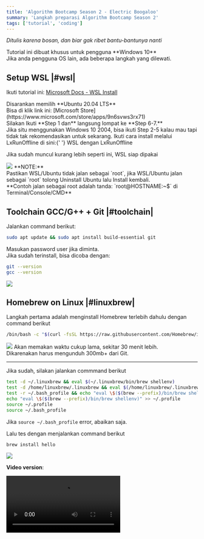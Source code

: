 ```yaml
---
title: 'Algorithm Bootcamp Season 2 - Electric Boogaloo'
summary: 'Langkah preparasi Algorithm Bootcamp Season 2'
tags: ['tutorial', 'coding']
---
```


<div className="text-center">
  <p>
    <i>Ditulis karena bosan, dan biar gak ribet bantu-bantunya nanti</i>
  </p>
</div>

<Admonition type="warning" title="Bagi pengguna OS lain">
  Tutorial ini dibuat khusus untuk pengguna **Windows 10**
  <br />
  Jika anda pengguna OS lain, ada beberapa langkah yang dilewati.
</Admonition>

## Setup WSL |#wsl|

Ikuti tutorial ini: [Microsoft Docs - WSL Install](https://docs.microsoft.com/en-us/windows/wsl/install-win10)

<Admonition type="warning" title="Versi distro">
  Disarankan memilih **Ubuntu 20.04 LTS**
  <br />
  Bisa di klik link ini: [Microsoft Store](https://www.microsoft.com/store/apps/9n6svws3rx71)
  <br />
  Silakan Ikuti **Step 1 dan** langsung lompat ke **Step 6-7.**
  <br />
  Jika situ menggunakan Windows 10 2004, bisa ikuti Step 2-5 kalau mau tapi tidak tak rekomendasikan
  untuk sekarang.
</Admonition>

<Admonition type="info" title="Jika tidak bisa install via MS Store">
  Ikuti cara install melalui LxRunOffline di sini:{' '}
  <Link href="/posts/lxrunoffline" locale="id">
    WSL dengan LxRunOffline
  </Link>
</Admonition>

Jika sudah muncul kurang lebih seperti ini, WSL siap dipakai

<Image src="/static/images/bootcamps2/wsl_ready.png" caption="WSL Ready" />

<Admonition type="danger" title="Jika User adalah `root`">
  **NOTE:**
  <br />
  Pastikan WSL/Ubuntu tidak jalan sebagai `root`, jika WSL/Ubuntu jalan sebagai `root` tolong
  Uninstall Ubuntu lalu Install kembali.
  <br />
  **Contoh jalan sebagai root adalah tanda: `root@HOSTNAME:~$` di Terminal/Console/CMD**
</Admonition>

## Toolchain GCC/G++ + Git |#toolchain|

Jalankan command berikut:

```bash
sudo apt update && sudo apt install build-essential git
```

Masukan password user jika diminta.<br />
Jika sudah terinstall, bisa dicoba dengan:

```bash
git --version
gcc --version
```

<Image src="/static/images/bootcamps2/wsl_gccgit_test.png" caption="GCC/Git Test Command" />

## Homebrew on Linux |#linuxbrew|

Langkah pertama adalah menginstall Homebrew terlebih dahulu dengan command berikut

```bash
/bin/bash -c "$(curl -fsSL https://raw.githubusercontent.com/Homebrew/install/master/install.sh)"
```

<Image src="/static/images/bootcamps2/brew_start.png" caption="Install Homebrew" />

<Admonition type="info" title="Waktu Instalasi">
  Akan memakan waktu cukup lama, sekitar 30 menit lebih.
  <br />
  Dikarenakan harus mengunduh 300mb+ dari Git.
</Admonition>

---

Jika sudah, silakan jalankan commmand berikut

```bash
test -d ~/.linuxbrew && eval $(~/.linuxbrew/bin/brew shellenv)
test -d /home/linuxbrew/.linuxbrew && eval $(/home/linuxbrew/.linuxbrew/bin/brew shellenv)
test -r ~/.bash_profile && echo "eval \$($(brew --prefix)/bin/brew shellenv)" >> ~/.bash_profile
echo "eval \$($(brew --prefix)/bin/brew shellenv)" >> ~/.profile
source ~/.profile
source ~/.bash_profile
```

Jika `source ~/.bash_profile` error, abaikan saja.

Lalu tes dengan menjalankan command berikut

```bash
brew install hello
```

<Image src="/static/images/bootcamps2/brew_hello.png" caption="Tes Homebrew" />

**Video version**:

<Video src="https://p.ihateani.me/cerxeavc.mp4" />

## VSCode ❤️ WSL |#vscode-wsl|

Saatnya integrasi VSCode dengan WSL! Silakan install [VSCode](https://code.visualstudio.com/) jika belum.

Buka VSCode dan klik Extension di bagian kiri. (<KBDS>CTRL+SHIFT+X</KBDS>)

Lalu cari `Remote - WSL` dan klik Install.

<Image src="https://p.ihateani.me/cdsquggy.png" caption="Remote - WSL" />

Restart VSCode dan sekarang harusnya ada `Remote Explorer` dibagian Kiri.<br />
Ubah `Containers` ke `WSL Targets` jika belum, lalu klik kanan salah satu distro WSL
dan klik `Connect to WSL`

Seharusnya akan muncul Window baru dan dipojok kiri bawah terdapat tulisan `WSL: NamaDistro`

<Image src="https://p.ihateani.me/pbjxgnzu.gif" caption="Remote - WSL (GIF)" />

VSCode telah sukses terkoneksi dengan WSL. 🎉

### VSCode ❤️ WSL - Extensions |#vscode-extensions|

VSCode jika berpindah Remote akan menggunakan Extensions yang sudah terinstall masing-masing.<br />
Beberapa extension bersifat global, beberapa tidak.

Berikut adalah Extensions yang disarankan.

<Admonition type="warning" title="Note">
  Mohon install ketika VSCode sudah terhubung dengan WSL.
</Admonition>

#### 1. Code Runner |#vscode-ext-crun|

Berguna untuk menjalankan code lebih simpel.

Link instalasi: [formulahendry.code-runner](https://marketplace.visualstudio.com/items?itemName=formulahendry.code-runner)

Lalu buka Settings untuk mengubah salah satu settings untuk `Code Runner`<br />
Gunanya agar bisa memberikan input ketika run code. (REPL support)<br />
Settings terletak di: `File -> Preferences -> Settings`

Pilih `Remote [WSL: NamaDistro]` lalu ketik `code-runner.runInTerminal` di kolom pencarian, setelah itu centang `Code-runner: Run In Terminal`

Sekarang tinggal klik tombol `▶️` di pojok kanan atas atau shortcutnya `CTRL+ALT+N`

<Admonition type="warning" title="Jika gagal">
Pastikan sudah terinstall G++/GCC Toolchain dan sudah terconnect dengan WSL.<br />
Jika masih tidak bisa, bisa menjalankan codenya secara manual dengan cara<br />

```bash
g++ ./namaFile.cpp -o ./namaFile && ./namaFile
```

</Admonition>

<Image src="https://p.ihateani.me/kpjhhkkm.gif" caption="Code Runner in Terminal Options" />

#### 2. C/C++ |#vscode-ext-ccpp|

Sebagai helper utama C/C++

Link Instalasi: [ms-vscode.cpptools](https://marketplace.visualstudio.com/items?itemName=ms-vscode.cpptools)

<Image src="https://p.ihateani.me/xmhvdbyu.png" caption="Extension 02" />

#### 3. Visual Studio IntelliCode |#vscode-ext-vscintellicode|

Sebagai code completion untuk berbagai macam bahasa.

Link Instalasi: [VisualStudioExptTeam.vscodeintellicode](https://marketplace.visualstudio.com/items?itemName=VisualStudioExptTeam.vscodeintellicode)

<Image src="https://p.ihateani.me/kqolciuc.png" caption="Extension 03" />

#### 4. Prettier - Code formatter |#vscode-ext-prettier|

Sebagai code formatter biar lebih rapih.

Link Instalasi: [esbenp.prettier-vscode](https://marketplace.visualstudio.com/items?itemName=esbenp.prettier-vscode)

<Image src="https://p.ihateani.me/mlashzri.png" caption="Extension 04" />

#### 5. Bracket Pair Colorizer |#vscode-ext-brackerpair|

Mempermudah membedakan code didalam bracket.

Link Instalasi: [CoenraadS.bracket-pair-colorizer](https://marketplace.visualstudio.com/items?itemName=CoenraadS.bracket-pair-colorizer)

<Image src="https://p.ihateani.me/nhwysqem.png" caption="Extension 05" />

#### 6. Polacode |#vscode-ext-polacode|

Membuat screenshot code yang dibuat. (Dokumentasi)

Link Instalasi: [pnp.polacode](https://marketplace.visualstudio.com/items?itemName=pnp.polacode)

<Image src="https://p.ihateani.me/bykdqhqx.png" caption="Extension 06" />

#### 7. GitLens — Git supercharged |#vscode-ext-gitlens|

Extension terbaik untuk Integrasi Git(Hub/Lab).

Link Instalasi: [eamodio.gitlens](https://marketplace.visualstudio.com/items?itemName=eamodio.gitlens)

<Image src="https://p.ihateani.me/pasjvpfa.png" caption="Extension 07" />

#### 8. vscode-icons |#vscode-ext-vsicons|

Menambahkan Icon untuk extension File dengan tema yang ada.

Link Instalasi: [vscode-icons-team.vscode-icons](https://marketplace.visualstudio.com/items?itemName=vscode-icons-team.vscode-icons)

<Image src="https://p.ihateani.me/uuynlpsb.png" caption="Extension 08" />

## Run code di WSL+VSCode |#vscode-coderun|

Pastikan [VSCode telah terhubung dengan WSL](#vscode-wsl)<br />
Dan pastikan telah menginstall [extension Code Runner](#vscode-ext-crun).

Biar mempermudah, bisa membuat folder baru di bagian direktori Home WSL `(~/)`.

Cara membuat folder baru adalah:

```bash
mkdir namaFolder
```

Jalankan code tersebut di WSL.

<Image src="https://p.ihateani.me/mtqorces.gif" caption="Membuat folder baru" />

Di VSCode, connect ke WSL dan pilih `Open Folder`, lalu silakan buat file baru di folder tersebut. (misalkan `helloworld.cpp`)

```cpp:hello.c
#include <stdio.h>

int main() {
	puts("Hello world!");
	return 0;
}
```

Save filenya, dan klik tombol Play di pojok kanan atas (Akan ada jika sudah menginstall [extension Code Runner](#vscode-ext-crun)).<br />
Jika codenya sukses di run, selamat WSL dan VSCode sudah benar-benar siap dipakai!

<Admonition type="info" title="Note">
  Disarankan menaruh code yang ingin di run di folder WSL.
  <br />
  Dikarenkan WSL tidak support `cd` (change directory) ke folder windows.
</Admonition>

<Image src="https://p.ihateani.me/qpkhfswk.gif" caption="Run Code @ WSL" />

## Git Integrations |#vscode-git|

_Git is hard..._

### Preparasi |#vscode-git-preface|

Mari buat akun baru di GitHub jika belum: [Sign Up](https://github.com/join).

Jika sudah, mari buat Repository baru di GitHub!

Buka halaman utama [GitHub](https://github.com) dan klik tanda `+` di pojok kanan atas, lalu klik `New Repository`<br />
Isi `Repository Name` bebas mau kayak gimana, isi `Description` jika mau.<br />
Disarankan memilih `Public` untuk visibility.

Setelah itu klik `Create repository`, repo baru telah siap!

**Video tutorial:**

<Video src="https://p.ihateani.me/uzomrkrx.mp4" />

#### Konfigurasi Git |#git-config|

Sebelum memulai project, buka WSL terlebih dahulu.<br />
Kita harus atur config untuk email dan user, caranya:

```bash
git config --global user.name "USERNAME GITHUB"
git config --global user.email "email@provider.tld"
```

Jalankan kedua command tersebut di WSL.

<Admonition type="info" title="Note">
  Gunakan username github dan email yang dipake di github.
</Admonition>

<Image src="https://p.ihateani.me/asqjkyxf.gif" caption="Config git" />

Saatnya memulai project!, jika sudah ada folder bisa langsung ke [Sudah ada Folder](#vscode-git-fd-exists)<br />
Jika belum silakan ke [Tidak ada Folder](#vscode-git-clone)

<Admonition type="warning" title="Saran!">
  **Disarankan jangan membuat folder terlebih dahulu untuk mempermudah**
</Admonition>

### Git Integrations - Remote Add |#vscode-git-fd-exists|

Jika folder yang dibuat ada di Windows, silakan ke [Tidak ada Folder](#vscode-git-clone).<br />
Folder harus berada di direktori WSL. (ex: `/home/USERNAME/bootcamp-s2/`)

Pertama, connect ke WSL terlebih dahulu.<br />
Lalu, pilih `Open Folder` dan buka folder yang dipakai (ex: `/home/USERNAME/bootcamp-s2/`)

Pilih `Source Control` di sidebar kiri atau pencet <KBDS>CTRL+SHIFT+G</KBDS>.<br />
Klik `Initialize Repository`<br />
Klik `…` -> `Remote` -> `Add Remote`.

Di sini bisa kita provide clone URL HTTPS atau `Add remote from GitHub`, disarankan pilih `Add remote from GitHub`.

Jika belum pernah terhubung dengan GitHub akan muncul pop-up message, klik `Allow`.

VSCode lalu akan berusaha menghubungkan VSCode dengan GitHub, silakan ikuti petunjuk di browser (Continue -> Authorize github -> Masukan password -> Open in Visual Studio Code)<br />
Di VSCode lalu klik `Open` untuk menyelesaikan proses OAuth. Silakan tunggu sebentar selagi repository sedang di load.

Lalu pilih repository yang sudah dibuat sebelumnya, masukan `origin` sebagai `Remote Name`.

GitHub telah sukses terhubung dengan project VSCode.

**Note** Jika repo tersebut sudah ada Isinya, silakan ikuti langkah [Remote Add (Checkout)](#vscode-git-fd-checkout)

**Instruksi dalam bentuk Video**:

<Video src="https://p.ihateani.me/wdlxsjjq.mp4" />

#### Git Integrations - Remote Add (Checkout) |#vscode-git-fd-checkout|

Jika Repository yang ditambah ada isinya, silakan ikuti langka ini, jika tidak bisa loncat ke [Git - Commit/Push/Pull](#git-hell)

Setelah menambahkan remote di langkah atas, buka `Source Control`<br />
Klik `…` -> `Pull, Push` -> `Fetch`.

VSCode akan mengambil seluruh informasi dari GitHub dan menyimpannya di local disk kita.

Selanjutnya klik `…` -> `Checkout to`.

Akan muncul beberapa pilihan, silakan pilih `origin/master`.<br />
Folder akan terisi dengan file yang ada di GitHub.

**Instruksi dalam bentuk Video**:

<Video src="https://p.ihateani.me/qitwmtob.mp4" />

### Git Integrations - Remote Clone |#vscode-git-clone|

Pertama, connect ke WSL terlebih dahulu.<br />
Lalu, pilih `Clone Repository`.

Copy link clone repository, format URL repository git adalah:

```
https://github.com/USERNAME/REPONAME.git
```

Contohnya: `https://github.com/noaione/code-bootcamp-s2.git`

<Admonition type="info" title="Note">
  Jika repository itu bersifat Private, tambahkan Username dan Password akun ke URL repository.
  <br />
  Formatnya jadi: `https://USERNAME:PASSWORD@github.com/USERNAME/REPONAME.git`
</Admonition>

Jika repo tidak ada apa-apa dan ada teks `Quick setup`, copy link yang disediakan.<br />
Jika repo sudah ada isi klik tombol `Clone or Download` yang berwarna hijau dan klik tombol copy di kolom `Clone with HTTPS`.

Kembali ke VSCode, masukan url tersebut dan enter.<br />
Pilih kemana folder akan di clone (saran: `/home/USERNAME`) lalu klik `OK`.

Silakan tunggu, dan jika ada notifikasi `Would you like to open cloned repository?`<br />
klik `Open`.

GitHub telah sukses terhubung dengan project VSCode.

**Instruksi dalam bentuk Video**:

<Video src="https://p.ihateani.me/zxoleuzs.mp4" />

## Git - Commit/Push/Pull |#git-hell|

Dibagian ini, kita akan sedikit belajar tentang Commit, Push, dan Pull serta mengatasi File Conflict.

Sebelum kita mulai commit-commit ke repo, disarankan kita setup file `.gitignore`, file ini berguna agar tidak ada "sampah" yang ikutan ke commit/push ke remote repository.

### .gitignore File |#git-ignore|

Silakan buka website ini: [gitignore.io](https://www.toptal.com/developers/gitignore)

Di kolom pencarian, ketik `C` lalu `C++` lalu `Code`.<br />
Ketiga itu akan generate file .gitignore untuk bahasa C, C++ serta IDE VSCode.

Lalu klik Create.

Copy hasilnya, lalu buat file `.gitignore` dan paste lalu save.

**Instruksi dalam bentuk Video**:

<Video src="https://p.ihateani.me/jwecruts.mp4" />

### Commit Changes |#git-commit|

Sebelum kita bisa menambah file baru maupun modifikasi ke Repo Github kita, kita harus melakukan: stage changes, commit lalu push.

Dibagian ini, akan dijelaskan gimana cara Stage Changes dan Commit.

Pertama klik `Source Control` lalu pilih file yang ingin di Stage dengan klik tanda `+` di samping nama file. Atau jika ingin semuanya, bisa klik Tanda `+` di sebelah teks `Changes`.

Lalu klik `✓` di bagian Source Control, isi "Message"-nya, disarankan messagenya sesuai dengan apa yang diubah biar mudah diingat.

Setelah itu cukup Enter, dan Perubahanmu telah di commit dan siap untuk di Push.

<Image src="https://p.ihateani.me/zpzcdvck.gif" caption="Commit changes" />

### Push Changes |#git-push|

Jika sudah membuat commit baru, kita tinggal melakukan yang namanya Push, yaitu "mendorong" perubahan menuju remote repository.

Pertama klik `Source Control` lalu klik `...` di sebelah teks `Source Control`, dan klik Push.

Sudah, hanya seperti itu, perubahan telah masuk ke GitHub.

<Image src="https://p.ihateani.me/tbgmtidf.gif" caption="Push Changes" />

### Pull Changes |#git-pull|

Ternyata projek kita lakukan dikerjakan bersama kolaborator lain?!, dan ketika kita ingin Push Changes kita, ada error message.

<Image src="https://p.ihateani.me/mexnhtvp.png" caption="Push Error" />

Cara membenarkannya lumayan simpel, cukup Pull Changes saja atau menarik perubahan dari Remote Repo ke Local Repo.

Pertama klik `Source Control` lalu klik `...` di sebelah teks `Source Control`, dan klik Pull.

Semua perubahan dari Remote repo akan masuk ke Local repo, dan situ bisa lanjut Push Changes situ.

<Image src="https://p.ihateani.me/xrvsisul.gif" caption="Pull Changes" />

### Merge Conflicting Changes |#git-conflict-hell|

Ternyata, pas situ Pull Changes kolaborator rlain dan situ mengubah line yang sama dan muncul error ketika Pull Changes.

Sabar dulu, cara benerinnya agak sulit karena kita harus memilih mana yang ingin kita simpan dan yang tidak.

Jika muncul error `Please clean your changes` atau semacamnya.<br />
Silakan commit semua perubahan terlebih dahulu baru Pull Changes.

<Image src="https://p.ihateani.me/cluzjbfo.gif" caption="Pull Error #1" />

Setelah Pull Changes, ternyata ada Merge Conflict.

<Image src="https://p.ihateani.me/cntmfean.png" caption="Pull Merge Conflicts" />

Git sendiri bisa mengabungkan perubahan otomatis, tapi jika tidak bisa, maka git akan menandakannya dengan

```diff
<<<<<<< HEAD
	perubahan dari kita
=======
	perubahan dari remote/pull
>>>>>>> commit ID
```

Di VSCode, situ akan mendapatkan highlighting otomatis, dengan 2 warna. `Hijau` untuk Commit kita, `Biru` untuk Commit dari Repo.

Dan kita akan mendapatkan beberapa tombol, yaitu:

- Accept Current Change<br />
  Gunakan perubahan kita.
- Accept Incoming Change<br />
  Gunakan perubahaan dari Pull Changes
- Accept Both Changes<br />
  Gunakan kedua perubahan (Perubahan kita diatas, perubahan dari Remote dibawahnya)
- Compare Changes<br />
  Membuka window baru untuk membandingkan perubahan.

Situ bebas mau memilih yang mana, silakan diskusikan sendiri, jika sudah silakan Commit perubahan tersebut dan silakan Push jika mau.

**Contoh dalam bentuk Video**:

<Video src="https://p.ihateani.me/vdnbjhsp.mp4" />

Jika kita menggunakan contoh ini:

```diff
<<<<<<< HEAD
	perubahan dari kita
=======
	perubahan dari remote/pull
>>>>>>> commit ID
```

Jika kita klik `Accept Current Change` maka akan menjadi

```
	perubahan dari kita
```

Jika kita klik `Accept Incoming Change` maka akan menjadi

```
	perubahan dari remote/pull
```

Jika kita klik `Accept Both Changes` maka akan menjadi

```
	perubahan dari kita
	perubahan dari remote/pull
```

## Penutup |#godhelpmeimtiredwritingthisanduploadingittomycdn|

Close halaman ini dan kembalilah ngoding.<br />
Jika ada masalah (atau kurang ngerti) bisa kontak/mention **N4O#8868** di Discord.

**Hal yang mungkin berguna**:<br />
**Belajar git lebih lanjut**: [Git for dummies](https://medium.com/@yoyomade/github-for-dummies-96f753f96a59) [link provided by `code wizard`]<br />
**Akses folder WSL**: Ketik `\\wsl$` di File Explorer.<br />
**Pemandangan alam**: [Klik](https://duckduckgo.com/?q=pemandangan+alam&t=h_&iax=images&ia=images) biar segar dikit matanya ~~(karena gk akan bertemu dunia luar untuk waktu yang lama)~~

**Referensi**:

1. `#announcement` channel di Server
2. [brew.sh](http://brew.sh/)
3. Pengalaman pribadi.
